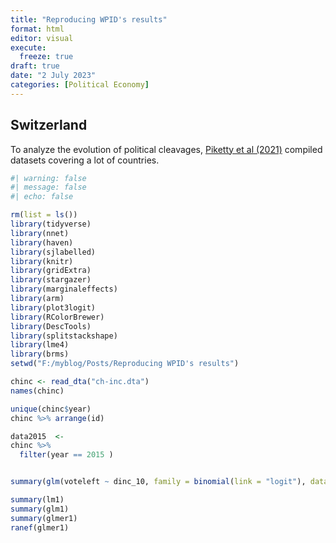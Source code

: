 ```yaml
---
title: "Reproducing WPID's results"
format: html
editor: visual
execute: 
  freeze: true
draft: true
date: "2 July 2023"
categories: [Political Economy]
---
```


## Switzerland

To analyze the evolution of political cleavages, [Piketty et al (2021)](https://wid.world/wp-content/uploads/2021/05/WorldInequalityLab_WP2021_15_PoliticalCleavages_WesternDemocracies.pdf) compiled datasets covering a lot of countries.

```r
#| warning: false
#| message: false
#| echo: false

rm(list = ls())
library(tidyverse)
library(nnet)
library(haven)
library(sjlabelled)
library(knitr)
library(gridExtra)
library(stargazer)
library(marginaleffects)
library(arm)
library(plot3logit)
library(RColorBrewer)
library(DescTools)
library(splitstackshape)
library(lme4)
library(brms)
setwd("F:/myblog/Posts/Reproducing WPID's results")
```

```r
chinc <- read_dta("ch-inc.dta")
names(chinc)
```
```r
unique(chinc$year)
chinc %>% arrange(id)
```



```r
data2015  <- 
chinc %>% 
  filter(year == 2015 )


summary(glm(voteleft ~ dinc_10, family = binomial(link = "logit"), data = data2015))

```

```r
summary(lm1)
summary(glm1)
summary(glmer1)
ranef(glmer1)
```
